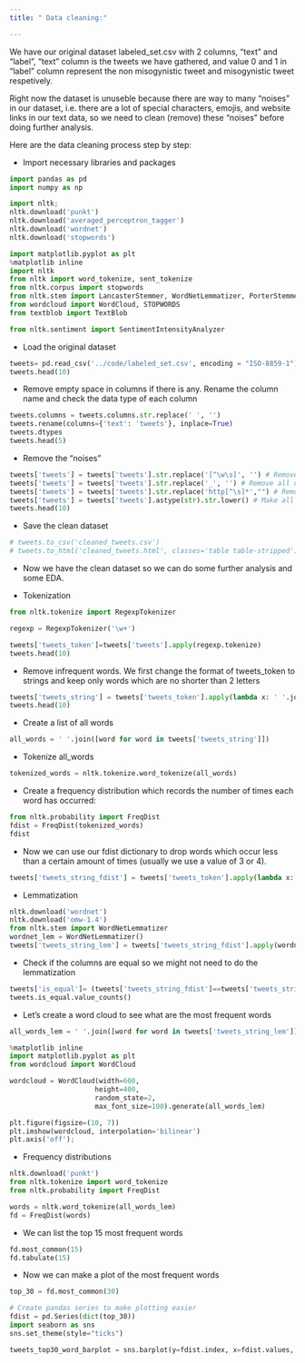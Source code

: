 ```yaml
---
title: " Data cleaning:"

---
```


We have our original dataset labeled_set.csv with 2 columns, "text" and "label", "text" column is the tweets we have gathered, and value 0 and 1 in "label" column represent the non misogynistic tweet and misogynistic tweet respetively. 

Right now the dataset is unuseble because there are way to many "noises" in our dataset, i.e. there are a lot of special characters, emojis, and website links in our text data, so we need to clean (remove) these "noises" before doing further analysis.

Here are the data cleaning process step by step:

- Import necessary libraries and packages

```python
import pandas as pd
import numpy as np

import nltk; 
nltk.download('punkt')
nltk.download('averaged_perceptron_tagger')
nltk.download('wordnet')
nltk.download('stopwords')

import matplotlib.pyplot as plt
%matplotlib inline  
import nltk
from nltk import word_tokenize, sent_tokenize
from nltk.corpus import stopwords
from nltk.stem import LancasterStemmer, WordNetLemmatizer, PorterStemmer
from wordcloud import WordCloud, STOPWORDS
from textblob import TextBlob

from nltk.sentiment import SentimentIntensityAnalyzer
```

- Load the original dataset

```python
tweets= pd.read_csv('../code/labeled_set.csv', encoding = "ISO-8859-1")
tweets.head(10)
```

- Remove empty space in columns if there is any. Rename the column name and check the data type of each column

```python
tweets.columns = tweets.columns.str.replace(' ', '')
tweets.rename(columns={'text': 'tweets'}, inplace=True)
tweets.dtypes
tweets.head(5)
```

- Remove the "noises"
```python
tweets['tweets'] = tweets['tweets'].str.replace('[^\w\s]', '') # Remove all special symbols & characters
tweets['tweets'] = tweets['tweets'].str.replace('_', '') # Remove all underscores
tweets['tweets'] = tweets['tweets'].str.replace('http[^\s]*',"") # Remove all words that start with "http"
tweets['tweets'] = tweets['tweets'].astype(str).str.lower() # Make all words in lower case
tweets.head(10)
```

- Save the clean dataset 
```python
# tweets.to_csv('cleaned_tweets.csv')
# tweets.to_html('cleaned_tweets.html', classes='table table-stripped')
```

- Now we have the clean dataset so we can do some further analysis and some EDA.

- Tokenization

```python
from nltk.tokenize import RegexpTokenizer

regexp = RegexpTokenizer('\w+')

tweets['tweets_token']=tweets['tweets'].apply(regexp.tokenize)
tweets.head(10)
```

- Remove infrequent words. We first change the format of tweets_token to strings and keep only words which are no shorter than 2 letters
```python
tweets['tweets_string'] = tweets['tweets_token'].apply(lambda x: ' '.join([item for item in x if len(item)>=2]))
tweets.head(10)
```

- Create a list of all words
```python
all_words = ' '.join([word for word in tweets['tweets_string']])
```

- Tokenize all_words
```python
tokenized_words = nltk.tokenize.word_tokenize(all_words)
```

- Create a frequency distribution which records the number of times each word has occurred:
```python
from nltk.probability import FreqDist
fdist = FreqDist(tokenized_words)
fdist
```

- Now we can use our fdist dictionary to drop words which occur less than a certain amount of times (usually we use a value of 3 or 4).
```python
tweets['tweets_string_fdist'] = tweets['tweets_token'].apply(lambda x: ' '.join([item for item in x if fdist[item] >= 4 ]))

```

- Lemmatization
```python
nltk.download('wordnet')
nltk.download('omw-1.4')
from nltk.stem import WordNetLemmatizer
wordnet_lem = WordNetLemmatizer()
tweets['tweets_string_lem'] = tweets['tweets_string_fdist'].apply(wordnet_lem.lemmatize)
```

- Check if the columns are equal so we might not need to do the lemmatization
```python
tweets['is_equal']= (tweets['tweets_string_fdist']==tweets['tweets_string_lem'])
tweets.is_equal.value_counts()
```

- Let's create a word cloud to see what are the most frequent words
```python
all_words_lem = ' '.join([word for word in tweets['tweets_string_lem']])

%matplotlib inline
import matplotlib.pyplot as plt
from wordcloud import WordCloud

wordcloud = WordCloud(width=600, 
                     height=400, 
                     random_state=2, 
                     max_font_size=100).generate(all_words_lem)

plt.figure(figsize=(10, 7))
plt.imshow(wordcloud, interpolation='bilinear')
plt.axis('off');

```

- Frequency distributions
```python
nltk.download('punkt')
from nltk.tokenize import word_tokenize
from nltk.probability import FreqDist

words = nltk.word_tokenize(all_words_lem)
fd = FreqDist(words)
```

- We can list the top 15 most frequent words
```python
fd.most_common(15)
fd.tabulate(15)
```

- Now we can make a plot of the most frequent words
```python
top_30 = fd.most_common(30)

# Create pandas series to make plotting easier
fdist = pd.Series(dict(top_30))
import seaborn as sns
sns.set_theme(style="ticks")

tweets_top30_word_barplot = sns.barplot(y=fdist.index, x=fdist.values, color='pink')

```


